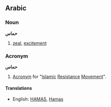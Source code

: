 ==Arabic==
===Noun===
'''حماس'''

# [[zeal]], [[excitement]]

===Acronym===
'''حماس'''

# [[Acronym]] for "[[Islamic]] [[Resistance]] [[Movement]]".

====Translations====
*English: [[HAMAS]], [[Hamas]]